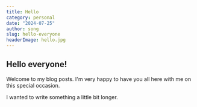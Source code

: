 ```yaml
---
title: Hello
category: personal
date: "2024-07-25"
author: song
slug: hello-everyone
headerImage: hello.jpg
---
```


## Hello everyone!

Welcome to my blog posts. I'm very happy to have you all here with me on this special occasion.

I wanted to write something a little bit longer.
